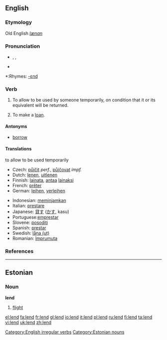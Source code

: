 ==English==

===Etymology===
Old English ''[[lænan]]''

===Pronunciation===
*{{AHD|lĕnd}}, {{IPA|/lend/}}, {{SAMPA|/lend/}}
*{{audio|en-us-lend.ogg|Audio (US)}}

*:Rhymes: [[Rhymes:English:-ɛnd|-ɛnd]]

===Verb===
{{en-verb|lends|lending|lent}}

# {{transitive}} To allow to be used by someone temporarily, on condition that it or its equivalent will be returned.
# {{intransitive}} To make a [[loan]].

====Antonyms====
*[[borrow]]

====Translations====
;to allow to be used temporarily
{{top}}
*Czech: [[půjčit]] ''perf.'', [[půjčovat]] ''impf.''
*Dutch: [[lenen]], [[uitlenen]]
*Finnish: [[lainata]], [[antaa]] [[laina]]ksi
*French: [[prêter]]
*German: [[leihen]], [[verleihen]]
{{mid}}
*Indonesian: [[pinjam|meminjamkan]]
*Italian: [[prestare]]
*Japanese: [[貸す]] ([[かす]], kasu)
*Portuguese:[[emprestar]]
*Slovene: [[posoditi]]
*Spanish: [[prestar]]
*Swedish: [[låna (ut)]]
*Romanian: [[împrumuta]]
{{bottom}}

===References===
{{R:Century 1911}}
{{R:Webster 1913}}

----

==Estonian==

===Noun===
'''lend'''

# [[flight]]

[[Category:English irregular verbs]]
[[Category:Estonian nouns]]

[[el:lend]]
[[fa:lend]]
[[fr:lend]]
[[gl:lend]]
[[io:lend]]
[[it:lend]]
[[pl:lend]]
[[ru:lend]]
[[fi:lend]]
[[ta:lend]]
[[vi:lend]]
[[uk:lend]]
[[zh:lend]]